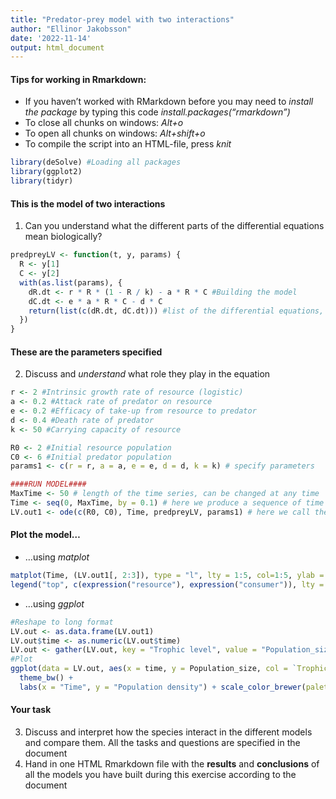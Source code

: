 ```yaml
---
title: "Predator-prey model with two interactions"
author: "Ellinor Jakobsson"
date: '2022-11-14'
output: html_document
---
```

  
#### Tips for working in Rmarkdown: 
* If you haven't worked with RMarkdown before you may need to *install the package* by typing this code *install.packages("rmarkdown")*  
* To close all chunks on windows: *Alt+o*  
* To open all chunks on windows: *Alt+shift+o*  
* To compile the script into an HTML-file, press *knit*  

```r
library(deSolve) #Loading all packages
library(ggplot2)
library(tidyr)
```

#### This is the **model** of two interactions  
1. Can you understand what the different parts of the differential equations mean biologically?

```r
predpreyLV <- function(t, y, params) {
  R <- y[1]
  C <- y[2]
  with(as.list(params), {
    dR.dt <- r * R * (1 - R / k) - a * R * C #Building the model
    dC.dt <- e * a * R * C - d * C
    return(list(c(dR.dt, dC.dt))) #list of the differential equations, add
  })
} 
```

#### These are the **parameters** specified
2. Discuss and *understand* what role they play in the equation  
```r
r <- 2 #Intrinsic growth rate of resource (logistic)
a <- 0.2 #Attack rate of predator on resource
e <- 0.2 #Efficacy of take-up from resource to predator
d <- 0.4 #Death rate of predator
k <- 50 #Carrying capacity of resource

R0 <- 2 #Initial resource population
C0 <- 6 #Initial predator population
params1 <- c(r = r, a = a, e = e, d = d, k = k) # specify parameters
```

```r
####RUN MODEL####
MaxTime <- 50 # length of the time series, can be changed at any time
Time <- seq(0, MaxTime, by = 0.1) # here we produce a sequence of time points at which we will determine the population densities
LV.out1 <- ode(c(R0, C0), Time, predpreyLV, params1) # here we call the function "ode" that does the hard work of numerical integration and which is part of the package "deSolve"
```

#### **Plot** the model...
* ...using *matplot*  
```r
matplot(Time, (LV.out1[, 2:3]), type = "l", lty = 1:5, col=1:5, ylab = "Population Density", xlab="Time")
legend("top", c(expression("resource"), expression("consumer")), lty = 1:5, col = 1:5, lwd = 2, bty = "n", cex = 0.75) 

```

* ...using *ggplot*  
```r
#Reshape to long format
LV.out <- as.data.frame(LV.out1)
LV.out$time <- as.numeric(LV.out$time)
LV.out <- gather(LV.out, key = "Trophic level", value = "Population_size", -time)
#Plot
ggplot(data = LV.out, aes(x = time, y = Population_size, col = `Trophic level`)) + geom_line() +
  theme_bw() + 
  labs(x = "Time", y = "Population density") + scale_color_brewer(palette="Set1", labels=c('Resource', 'Consumer'))

```

#### Your **task**    
3. Discuss and interpret how the species interact in the different models and compare them. All the tasks and questions are specified in the document   
4. Hand in one HTML Rmarkdown file with the **results** and **conclusions** of all the models you have built during this exercise according to the document     




